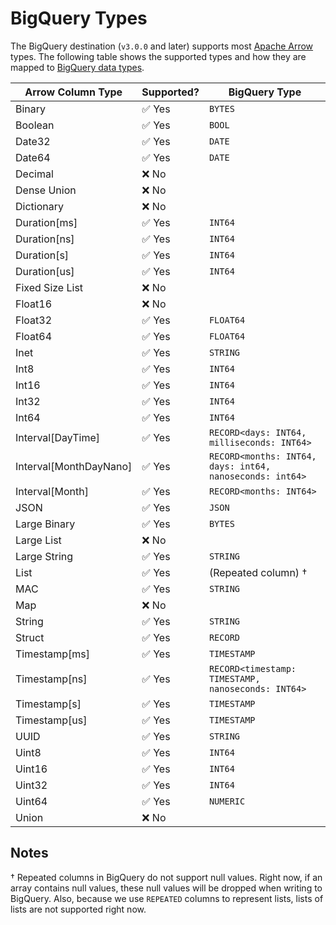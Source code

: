 # BigQuery Types

The BigQuery destination (`v3.0.0` and later) supports most [Apache Arrow](https://arrow.apache.org/docs/index.html) types. The following table shows the supported types and how they are mapped to [BigQuery data types](https://cloud.google.com/bigquery/docs/reference/standard-sql/data-types).

| Arrow Column Type      | Supported?    | BigQuery Type                                            |
|------------------------|---------------|----------------------------------------------------------|
| Binary                 | ✅ Yes        | `BYTES`                                                  |
| Boolean                | ✅ Yes        | `BOOL`                                                   |
| Date32                 | ✅ Yes        | `DATE`                                                   |
| Date64                 | ✅ Yes        | `DATE`                                                   |
| Decimal                | ❌ No         |                                                          |
| Dense Union            | ❌ No         |                                                          |
| Dictionary             | ❌ No         |                                                          |
| Duration[ms]           | ✅ Yes        | `INT64`                                                  |
| Duration[ns]           | ✅ Yes        | `INT64`                                                  |
| Duration[s]            | ✅ Yes        | `INT64`                                                  |
| Duration[us]           | ✅ Yes        | `INT64`                                                  |
| Fixed Size List        | ❌ No         |                                                          |
| Float16                | ❌ No         |                                                          |
| Float32                | ✅ Yes        | `FLOAT64`                                                |
| Float64                | ✅ Yes        | `FLOAT64`                                                |
| Inet                   | ✅ Yes        | `STRING`                                                 |
| Int8                   | ✅ Yes        | `INT64`                                                  |
| Int16                  | ✅ Yes        | `INT64`                                                  |
| Int32                  | ✅ Yes        | `INT64`                                                  |
| Int64                  | ✅ Yes        | `INT64`                                                  |
| Interval[DayTime]      | ✅ Yes        | `RECORD<days: INT64, milliseconds: INT64>`               |
| Interval[MonthDayNano] | ✅ Yes        | `RECORD<months: INT64, days: int64, nanoseconds: int64>` |
| Interval[Month]        | ✅ Yes        | `RECORD<months: INT64>`                                  |
| JSON                   | ✅ Yes        | `JSON`                                                   |
| Large Binary           | ✅ Yes        | `BYTES`                                                  |
| Large List             | ❌ No         |                                                          |
| Large String           | ✅ Yes        | `STRING`                                                 |
| List                   | ✅ Yes        | (Repeated column) †                                      |
| MAC                    | ✅ Yes        | `STRING`                                                 |
| Map                    | ❌ No         |                                                          |
| String                 | ✅ Yes        | `STRING`                                                 |
| Struct                 | ✅ Yes        | `RECORD`                                                 |
| Timestamp[ms]          | ✅ Yes        | `TIMESTAMP`                                              |
| Timestamp[ns]          | ✅ Yes        | `RECORD<timestamp: TIMESTAMP, nanoseconds: INT64>`       |
| Timestamp[s]           | ✅ Yes        | `TIMESTAMP`                                              |
| Timestamp[us]          | ✅ Yes        | `TIMESTAMP`                                              |
| UUID                   | ✅ Yes        | `STRING`                                                 |
| Uint8                  | ✅ Yes        | `INT64`                                                  |
| Uint16                 | ✅ Yes        | `INT64`                                                  |
| Uint32                 | ✅ Yes        | `INT64`                                                  |
| Uint64                 | ✅ Yes        | `NUMERIC`                                                |
| Union                  | ❌ No         |                                                          |

## Notes

† Repeated columns in BigQuery do not support null values. Right now, if an array contains null values, these null values will be dropped when writing to BigQuery. Also, because we use `REPEATED` columns to represent lists, lists of lists are not supported right now.
